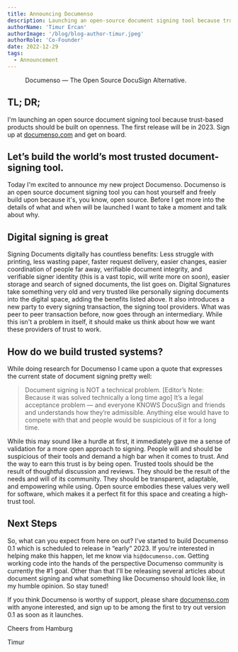---
title: Announcing Documenso
description: Launching an open-source document signing tool because trusted-based products should be built on openness. The first release will be in 2023. Sign up at documenso.com to be on board.
authorName: 'Timur Ercan'
authorImage: '/blog/blog-author-timur.jpeg'
authorRole: 'Co-Founder'
date: 2022-12-29
tags:
  - Announcement
---

<figure>
  <MdxNextImage
    src="/blog/blog-banner-announcing-documenso.webp"
    width="1400"
    height="884"
    alt="Documenso announcement blog banner"
  />

  <figcaption className="text-center">Documenso — The Open Source DocuSign Alternative.</figcaption>
</figure>

## TL; DR;

I'm launching an open source document signing tool because trust-based products should be built on openness. The first release will be in 2023. Sign up at <a href="https://documenso.com" target="_blank">documenso.com</a> and get on board.

## Let’s build the world’s most trusted document-signing tool.

Today I'm excited to announce my new project Documenso. Documenso is an open source document signing tool you can host yourself and freely build upon because it's, you know, open source. Before I get more into the details of what and when will be launched I want to take a moment and talk about why.

## Digital signing is great

Signing Documents digitally has countless benefits: Less struggle with printing, less wasting paper, faster request delivery, easier changes, easier coordination of people far away, verifiable document integrity, and verifiable signer identity (this is a vast topic, will write more on soon), easier storage and search of signed documents, the list goes on. Digital Signatures take something very old and very trusted like personally signing documents into the digital space, adding the benefits listed above. It also introduces a new party to every signing transaction, the signing tool providers. What was peer to peer transaction before, now goes through an intermediary. While this isn't a problem in itself, it should make us think about how we want these providers of trust to work.

## How do we build trusted systems?

While doing research for Documenso I came upon a quote that expresses the current state of document signing pretty well:

> Document signing is NOT a technical problem. [Editor’s Note: Because it was solved technically a long time ago] It’s a legal acceptance problem — and everyone KNOWS DocuSign and friends and understands how they’re admissible. Anything else would have to compete with that and people would be suspicious of it for a long time.

While this may sound like a hurdle at first, it immediately gave me a sense of validation for a more open approach to signing. People will and should be suspicious of their tools and demand a high bar when it comes to trust. And the way to earn this trust is by being open. Trusted tools should be the result of thoughtful discussion and reviews. They should be the result of the needs and will of its community. They should be transparent, adaptable, and empowering while using. Open source embodies these values very well for software, which makes it a perfect fit for this space and creating a high-trust tool.

## Next Steps

So, what can you expect from here on out? I've started to build Documenso 0.1 which is scheduled to release in “early” 2023. If you're interested in helping make this happen, let me know via `hi@documenso.com`. Getting working code into the hands of the perspective Documenso community is currently the #1 goal. Other than that I'll be releasing several articles about document signing and what something like Documenso should look like, in my humble opinion. So stay tuned!

If you think Documenso is worthy of support, please share <a href="https://documenso.com" target="_blank">documenso.com</a> with anyone interested, and sign up to be among the first to try out version 0.1 as soon as it launches.

Cheers from Hamburg

Timur

